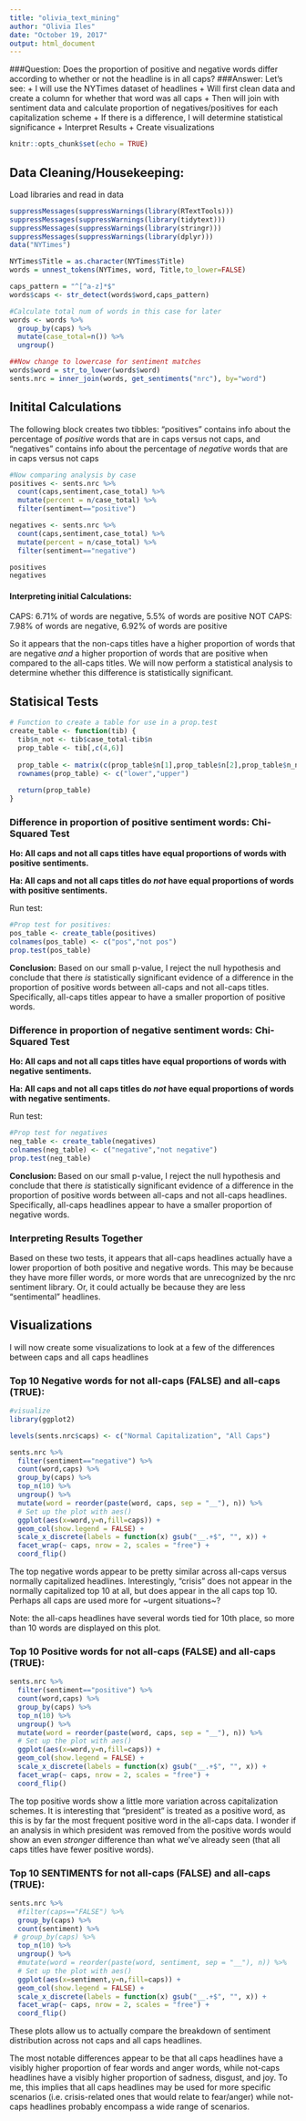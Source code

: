 ```yaml
---
title: "olivia_text_mining"
author: "Olivia Iles"
date: "October 19, 2017"
output: html_document
---
```


###Question: Does the proportion of positive and negative words differ according to whether or not the headline is in all caps?
###Answer: Let's see:
+ I will use the NYTimes dataset of headlines
+ Will first clean data and create a column for whether that word was all caps
+ Then will join with sentiment data and calculate proportion of negatives/positives for each capitalization scheme
+ If there is a difference, I will determine statistical significance
+ Interpret Results
+ Create visualizations

```r
knitr::opts_chunk$set(echo = TRUE)
```

## Data Cleaning/Housekeeping:
Load libraries and read in data
```r
suppressMessages(suppressWarnings(library(RTextTools)))
suppressMessages(suppressWarnings(library(tidytext)))
suppressMessages(suppressWarnings(library(stringr)))
suppressMessages(suppressWarnings(library(dplyr)))
data("NYTimes")
```

```r
NYTimes$Title = as.character(NYTimes$Title)
words = unnest_tokens(NYTimes, word, Title,to_lower=FALSE)

caps_pattern = "^[^a-z]*$"
words$caps <- str_detect(words$word,caps_pattern)

#Calculate total num of words in this case for later 
words <- words %>%
  group_by(caps) %>%
  mutate(case_total=n()) %>%
  ungroup()

##Now change to lowercase for sentiment matches
words$word = str_to_lower(words$word)
sents.nrc = inner_join(words, get_sentiments("nrc"), by="word")
```


## Initital Calculations
The following block creates two tibbles: "positives" contains info about the percentage of *positive* words that are in caps versus not caps, and "negatives" contains info about the percentage of *negative* words that are in caps versus not caps
```r
#Now comparing analysis by case
positives <- sents.nrc %>%
  count(caps,sentiment,case_total) %>%
  mutate(percent = n/case_total) %>%
  filter(sentiment=="positive")

negatives <- sents.nrc %>%
  count(caps,sentiment,case_total) %>%
  mutate(percent = n/case_total) %>%
  filter(sentiment=="negative")

positives
negatives
```
#### Interpreting initial Calculations:
CAPS: 6.71% of words are negative, 5.5% of words are positive
NOT CAPS: 7.98% of words are negative, 6.92% of words are positive

So it appears that the non-caps titles have a higher proportion of words that are negative *and* a higher proportion of words that are positive when compared to the all-caps titles. We will now perform a statistical analysis to determine whether this difference is statistically significant.

## Statisical Tests

```r
# Function to create a table for use in a prop.test
create_table <- function(tib) {
  tib$n_not <- tib$case_total-tib$n
  prop_table <- tib[,c(4,6)]
  
  prop_table <- matrix(c(prop_table$n[1],prop_table$n[2],prop_table$n_not[1],prop_table$n_not[2]),ncol=2)
  rownames(prop_table) <- c("lower","upper")
  
  return(prop_table)
}
```

### Difference in proportion of positive sentiment words: Chi-Squared Test 

**Ho: All caps and not all caps titles have equal proportions of words with positive sentiments.**

**Ha: All caps and not all caps titles do *not* have equal proportions of words with positive sentiments.**

Run test:
```r
#Prop test for positives:
pos_table <- create_table(positives)
colnames(pos_table) <- c("pos","not pos")
prop.test(pos_table)
```

**Conclusion:** 
Based on our small p-value, I reject the null hypothesis and conclude that there *is* statistically significant evidence of a difference in the proportion of positive words between all-caps and not all-caps titles. Specifically, all-caps titles appear to have a smaller proportion of positive words.

### Difference in proportion of negative sentiment words: Chi-Squared Test 

**Ho: All caps and not all caps titles have equal proportions of words with negative sentiments.**

**Ha: All caps and not all caps titles do *not* have equal proportions of words with negative sentiments.**

Run test:
```r
#Prop test for negatives
neg_table <- create_table(negatives)
colnames(neg_table) <- c("negative","not negative")
prop.test(neg_table)
```
**Conclusion: **
Based on our small p-value, I reject the null hypothesis and conclude that there *is* statistically significant evidence of a difference in the proportion of positive words between all-caps and not all-caps headlines. Specifically, all-caps headlines appear to have a smaller proportion of negative words.

### Interpreting Results Together
Based on these two tests, it appears that all-caps headlines actually have a lower proportion of both positive and negative words. This may be because they have more filler words, or more words that are unrecognized by the nrc sentiment library. Or, it could actually be because they are less "sentimental" headlines.

## Visualizations
I will now create some visualizations to look at a few of the differences between caps and all caps headlines

### Top 10 Negative words for not all-caps (FALSE) and all-caps (TRUE):
```r
#visualize
library(ggplot2)

levels(sents.nrc$caps) <- c("Normal Capitalization", "All Caps")

sents.nrc %>%
  filter(sentiment=="negative") %>%
  count(word,caps) %>%
  group_by(caps) %>%
  top_n(10) %>%
  ungroup() %>%
  mutate(word = reorder(paste(word, caps, sep = "__"), n)) %>%
  # Set up the plot with aes()
  ggplot(aes(x=word,y=n,fill=caps)) +
  geom_col(show.legend = FALSE) +
  scale_x_discrete(labels = function(x) gsub("__.+$", "", x)) +
  facet_wrap(~ caps, nrow = 2, scales = "free") +
  coord_flip()
```

The top negative words appear to be pretty similar across all-caps versus normally capitalized headlines. Interestingly, "crisis" does not appear in the normally capitalized top 10 at all, but does appear in the all caps top 10. Perhaps all caps are used more for ~urgent situations~?

Note: the all-caps headlines have several words tied for 10th place, so more than 10 words are displayed on this plot.



### Top 10 Positive words for not all-caps (FALSE) and all-caps (TRUE):
```r
sents.nrc %>%
  filter(sentiment=="positive") %>%
  count(word,caps) %>%
  group_by(caps) %>%
  top_n(10) %>%
  ungroup() %>%
  mutate(word = reorder(paste(word, caps, sep = "__"), n)) %>%
  # Set up the plot with aes()
  ggplot(aes(x=word,y=n,fill=caps)) +
  geom_col(show.legend = FALSE) +
  scale_x_discrete(labels = function(x) gsub("__.+$", "", x)) +
  facet_wrap(~ caps, nrow = 2, scales = "free") +
  coord_flip()
```

The top positive words show a little more variation across capitalization schemes. It is interesting that "president" is treated as a positive word, as this is by far the most frequent positive word in the all-caps data. I wonder if an analysis in which president was removed from the positive words would show an even *stronger* difference than what we've already seen (that all caps titles have fewer positive words).

### Top 10 SENTIMENTS for not all-caps (FALSE) and all-caps (TRUE):
```r
sents.nrc %>%
  #filter(caps=="FALSE") %>%
  group_by(caps) %>%
  count(sentiment) %>%
 # group_by(caps) %>%
  top_n(10) %>%
  ungroup() %>%
  #mutate(word = reorder(paste(word, sentiment, sep = "__"), n)) %>%
  # Set up the plot with aes()
  ggplot(aes(x=sentiment,y=n,fill=caps)) +
  geom_col(show.legend = FALSE) +
  scale_x_discrete(labels = function(x) gsub("__.+$", "", x)) +
  facet_wrap(~ caps, nrow = 2, scales = "free") +
  coord_flip()
```

These plots allow us to actually compare the breakdown of sentiment distribution across not caps and all caps headlines.

The most notable differences appear to be that all caps headlines have a visibly higher proportion of fear words and anger words, while not-caps headlines have a visibly higher proportion of sadness, disgust, and joy. To me, this implies that all caps headlines may be used for more specific scenarios (i.e. crisis-related ones that would relate to fear/anger) while not-caps headlines probably encompass a wide range of scenarios.

